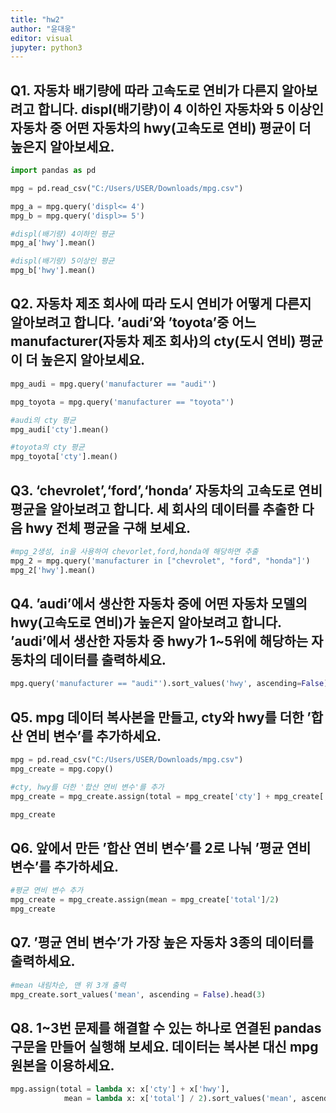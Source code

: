 ```yaml
---
title: "hw2"
author: "윤대웅"
editor: visual
jupyter: python3
---
```


## Q1. 자동차 배기량에 따라 고속도로 연비가 다른지 알아보려고 합니다. displ(배기량)이 4 이하인 자동차와 5 이상인 자동차 중 어떤 자동차의 hwy(고속도로 연비) 평균이 더 높은지 알아보세요.

```python

import pandas as pd

mpg = pd.read_csv("C:/Users/USER/Downloads/mpg.csv")

mpg_a = mpg.query('displ<= 4')
mpg_b = mpg.query('displ>= 5')

```

```python
#displ(배기량) 4이하인 평균
mpg_a['hwy'].mean()

```

```python
#displ(배기량) 5이상인 평균
mpg_b['hwy'].mean()

```


## Q2. 자동차 제조 회사에 따라 도시 연비가 어떻게 다른지 알아보려고 합니다. 'audi'와 'toyota'중 어느 manufacturer(자동차 제조 회사)의 cty(도시 연비) 평균이 더 높은지 알아보세요.

```python

mpg_audi = mpg.query('manufacturer == "audi"')

mpg_toyota = mpg.query('manufacturer == "toyota"')

```

```python

#audi의 cty 평균
mpg_audi['cty'].mean()

```

```python

#toyota의 cty 평균
mpg_toyota['cty'].mean()

```


## Q3. 'chevrolet','ford','honda' 자동차의 고속도로 연비 평균을 알아보려고 합니다. 세 회사의 데이터를 추출한 다음 hwy 전체 평균을 구해 보세요.

```python

#mpg_2생성, in을 사용하여 chevorlet,ford,honda에 해당하면 추출
mpg_2 = mpg.query('manufacturer in ["chevrolet", "ford", "honda"]')
mpg_2['hwy'].mean()

```

## Q4. 'audi'에서 생산한 자동차 중에 어떤 자동차 모델의 hwy(고속도로 연비)가 높은지 알아보려고 합니다. 'audi'에서 생산한 자동차 중 hwy가 1~5위에 해당하는 자동차의 데이터를 출력하세요.

```python

mpg.query('manufacturer == "audi"').sort_values('hwy', ascending=False).head()

```

## Q5. mpg 데이터 복사본을 만들고, cty와 hwy를 더한 '합산 연비 변수'를 추가하세요.


```python

mpg = pd.read_csv("C:/Users/USER/Downloads/mpg.csv")
mpg_create = mpg.copy()

#cty, hwy를 더한 '합산 연비 변수'를 추가
mpg_create = mpg_create.assign(total = mpg_create['cty'] + mpg_create['hwy'])

mpg_create

```


## Q6. 앞에서 만든 '합산 연비 변수'를 2로 나눠 '평균 연비 변수'를 추가하세요.

```python

#평균 연비 변수 추가
mpg_create = mpg_create.assign(mean = mpg_create['total']/2)
mpg_create

```

## Q7. '평균 연비 변수'가 가장 높은 자동차 3종의 데이터를 출력하세요.

```python
#mean 내림차순, 맨 위 3개 출력
mpg_create.sort_values('mean', ascending = False).head(3)

```

## Q8. 1~3번 문제를 해결할 수 있는 하나로 연결된 pandas 구문을 만들어 실행해 보세요. 데이터는 복사본 대신 mpg 원본을 이용하세요.

```python

mpg.assign(total = lambda x: x['cty'] + x['hwy'],
            mean = lambda x: x['total'] / 2).sort_values('mean', ascending = False).head(3)

```




